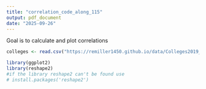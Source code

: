 ```yaml
---
title: "correlation_code_along_115"
output: pdf_document
date: "2025-09-26"
---
```


Goal is to calculate and plot correlations

```r
colleges <- read.csv("https://remiller1450.github.io/data/Colleges2019_Complete.csv")

library(ggplot2)
library(reshape2)
#if the library reshape2 can't be found use
# install.packages('reshape2')
```
